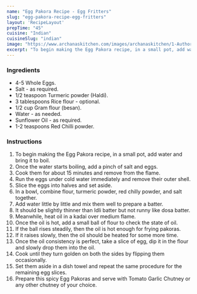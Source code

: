 ---
name: "Egg Pakora Recipe - Egg Fritters"
slug: "egg-pakora-recipe-egg-fritters"
layout: 'RecipeLayout'
prepTime: "45"
cuisine: "Indian"
cuisineSlug: "indian"
image: "https://www.archanaskitchen.com/images/archanaskitchen/1-Author/Karthika_Gopalakrishnan/Egg_Pakora.jpg"
excerpt: "To begin making the Egg Pakora recipe, in a small pot, add water and bring it to boil"
---

### Ingredients

- 4-5 Whole Eggs.
- Salt - as required.
- 1/2 teaspoon Turmeric powder (Haldi).
- 3 tablespoons Rice flour - optional.
- 1/2 cup Gram flour (besan).
- Water - as needed.
- Sunflower Oil - as required.
- 1-2 teaspoons Red Chilli powder.

### Instructions

1. To begin making the Egg Pakora recipe, in a small pot, add water and bring it to boil.
1. Once the water starts boiling, add a pinch of salt and eggs.
1. Cook them for about 15 minutes and remove from the flame.
1. Run the eggs under cold water immediately and remove their outer shell.
1. Slice the eggs into halves and set aside.
1. In a bowl, combine flour, turmeric powder, red chilly powder, and salt together.
1. Add water little by little and mix them well to prepare a batter.
1. It should be slightly thinner than Idli batter but not runny like dosa batter.
1. Meanwhile, heat oil in a kadai over medium flame.
1. Once the oil is hot, add a small ball of flour to check the state of oil.
1. If the ball rises steadily, then the oil is hot enough for frying pakoras.
1. If it raises slowly, then the oil should be heated for some more time.
1. Once the oil consistency is perfect, take a slice of egg, dip it in the flour and slowly drop them into the oil.
1. Cook until they turn golden on both the sides by flipping them occasionally.
1. Set them aside in a dish towel and repeat the same procedure for the remaining egg slices.
1. Prepare this spicy Egg Pakoras and serve with Tomato Garlic Chutney or any other chutney of your choice.
